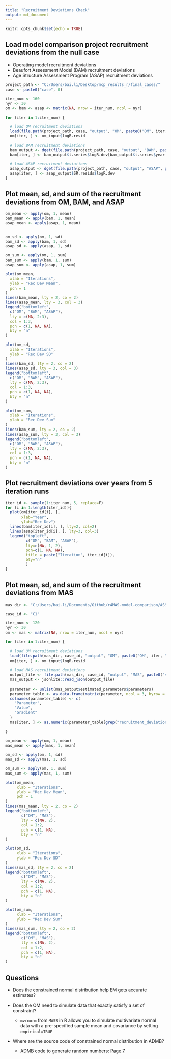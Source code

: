 ```yaml
---
title: "Recruitment Deviations Check"
output: md_document
---
```


```r
knitr::opts_chunk$set(echo = TRUE)
```

## Load model comparison project recruitment deviations from the null case
- Operating model recruitment deviations
- Beaufort Assessment Model (BAM) recruitment deviations
- Age Structure Assessment Program (ASAP) recruitment deviations

```r
project_path <- "C:/Users/bai.li/Desktop/mcp_results_r/final_cases/"
case <- paste0("case", 0)

iter_num <- 160
nyr <- 30
om <- bam <- asap <- matrix(NA, nrow = iter_num, ncol = nyr)

for (iter in 1:iter_num) {

  # load OM recruitment deviations
  load(file.path(project_path, case, "output", "OM", paste0("OM", iter, ".RData")))
  om[iter, ] <- om_input$logR.resid

  # load BAM recruitment deviations
  bam_output <- dget(file.path(project_path, case, "output", "BAM", paste("s", iter, sep = ""), "bam-sim.rdat"))
  bam[iter, ] <- bam_output$t.series$logR.dev[bam_output$t.series$year %in% om_input$yr]

  # load ASAP recruitment deviations
  asap_output <- dget(file.path(project_path, case, "output", "ASAP", paste("s", iter, sep = ""), "asap3.rdat"))
  asap[iter, ] <- asap_output$SR.resids$logR.dev
}
```

## Plot mean, sd, and sum of the recruitment deviations from OM, BAM, and ASAP

```r
om_mean <- apply(om, 1, mean)
bam_mean <- apply(bam, 1, mean)
asap_mean <- apply(asap, 1, mean)


om_sd <- apply(om, 1, sd)
bam_sd <- apply(bam, 1, sd)
asap_sd <- apply(asap, 1, sd)

om_sum <- apply(om, 1, sum)
bam_sum <- apply(bam, 1, sum)
asap_sum <- apply(asap, 1, sum)

plot(om_mean,
  xlab = "Iterations",
  ylab = "Rec Dev Mean",
  pch = 1
)
lines(bam_mean, lty = 2, co = 2)
lines(asap_mean, lty = 3, col = 3)
legend("bottomleft",
  c("OM", "BAM", "ASAP"),
  lty = c(NA, 2:3),
  col = 1:3,
  pch = c(1, NA, NA),
  bty = "n"
)

plot(om_sd,
  xlab = "Iterations",
  ylab = "Rec Dev SD"
)
lines(bam_sd, lty = 2, co = 2)
lines(asap_sd, lty = 3, col = 3)
legend("bottomleft",
  c("OM", "BAM", "ASAP"),
  lty = c(NA, 2:3),
  col = 1:3,
  pch = c(1, NA, NA),
  bty = "n"
)

plot(om_sum,
  xlab = "Iterations",
  ylab = "Rec Dev Sum"
)
lines(bam_sum, lty = 2, co = 2)
lines(asap_sum, lty = 3, col = 3)
legend("bottomleft",
  c("OM", "BAM", "ASAP"),
  lty = c(NA, 2:3),
  col = 1:3,
  pch = c(1, NA, NA),
  bty = "n"
)
```

## Plot recruitment deviations over years from 5 iteration runs

``` r
iter_id <- sample(1:iter_num, 5, replace=F)
for (i in 1:length(iter_id)){
  plot(om[iter_id[i], ], 
       xlab="Year",
       ylab="Rec Dev")
  lines(bam[iter_id[i], ], lty=2, col=2)
  lines(asap[iter_id[i], ], lty=3, col=3)
  legend("topleft", 
         c("OM", "BAM", "ASAP"),
         lty=c(NA, 1, 2),
         pch=c(1, NA, NA),
         title = paste("Iteration", iter_id[i]), 
         bty="n"
         )
}
```


## Plot mean, sd, and sum of the recruitment deviations from MAS
```r
mas_dir <- "C:/Users/bai.li/Documents/Github/r4MAS-model-comparison/ASSAMC_comparison/snapper_grouper/"

case_id <- "C1"

iter_num <- 120
nyr <- 30
om <- mas <- matrix(NA, nrow = iter_num, ncol = nyr)

for (iter in 1:iter_num) {
  
  # load OM recruitment deviations
  load(file.path(mas_dir, case_id, "output", "OM", paste0("OM", iter, ".RData")))
  om[iter, ] <- om_input$logR.resid
  
  # load MAS recruitment deviations
  output_file <- file.path(mas_dir, case_id, "output", "MAS", paste0("s", iter), paste0("s", iter, ".json"))
  mas_output <- jsonlite::read_json(output_file)
  
  parameter <- unlist(mas_output$estimated_parameters$parameters)
  parameter_table <- as.data.frame(matrix(parameter, ncol = 3, byrow = TRUE))
  colnames(parameter_table) <- c(
    "Parameter",
    "Value",
    "Gradient"
  )
  mas[iter, ] <- as.numeric(parameter_table[grep("recruitment_deviations", parameter_table$Parameter), "Value"])
  
}

om_mean <- apply(om, 1, mean)
mas_mean <- apply(mas, 1, mean)

om_sd <- apply(om, 1, sd)
mas_sd <- apply(mas, 1, sd)

om_sum <- apply(om, 1, sum)
mas_sum <- apply(mas, 1, sum)

plot(om_mean,
     xlab = "Iterations",
     ylab = "Rec Dev Mean",
     pch = 1
)
lines(mas_mean, lty = 2, co = 2)
legend("bottomleft",
       c("OM", "MAS"),
       lty = c(NA, 2),
       col = 1:2,
       pch = c(1, NA),
       bty = "n"
)

plot(om_sd,
     xlab = "Iterations",
     ylab = "Rec Dev SD"
)
lines(mas_sd, lty = 2, co = 2)
legend("bottomleft",
       c("OM", "MAS"),
       lty = c(NA, 2),
       col = 1:2,
       pch = c(1, NA),
       bty = "n"
)

plot(om_sum,
     xlab = "Iterations",
     ylab = "Rec Dev Sum"
)
lines(mas_sum, lty = 2, co = 2)
legend("bottomleft",
       c("OM", "MAS"),
       lty = c(NA, 2),
       col = 1:2,
       pch = c(1, NA),
       bty = "n"
)

```

## Questions
- Does the constrained normal distribution help EM gets accurate estimates? 

- Does the OM need to simulate data that exactly satisfy a set of constraint?

  - `mvrnorm` from `MASS` in R allows you to simulate multivariate normal data with a pre-specified sample mean and covariance by setting `empirical=TRUE` 
  
- Where are the source code of constrained normal distribution in ADMB?

  - ADMB code to generate random numbers: [Page 7](https://www.admb-project.org/courses/previous/july-2009/DataInOut.pdf)
